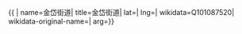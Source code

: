 {{ {{{1|PRC admin/showdata}}}|
name=金岱街道|
title=金岱街道|
lat=|
lng=|
wikidata=Q101087520|
wikidata-original-name=|
arg={{{arg|}}}}}